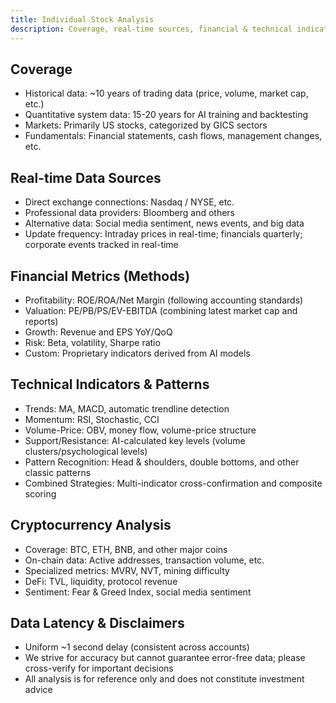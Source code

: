 ```yaml
---
title: Individual Stock Analysis
description: Coverage, real-time sources, financial & technical indicators, crypto analysis, and disclaimer.
---
```


## Coverage
- Historical data: ~10 years of trading data (price, volume, market cap, etc.)
- Quantitative system data: 15-20 years for AI training and backtesting
- Markets: Primarily US stocks, categorized by GICS sectors
- Fundamentals: Financial statements, cash flows, management changes, etc.

## Real-time Data Sources
- Direct exchange connections: Nasdaq / NYSE, etc.
- Professional data providers: Bloomberg and others
- Alternative data: Social media sentiment, news events, and big data
- Update frequency: Intraday prices in real-time; financials quarterly; corporate events tracked in real-time

## Financial Metrics (Methods)
- Profitability: ROE/ROA/Net Margin (following accounting standards)
- Valuation: PE/PB/PS/EV-EBITDA (combining latest market cap and reports)
- Growth: Revenue and EPS YoY/QoQ
- Risk: Beta, volatility, Sharpe ratio
- Custom: Proprietary indicators derived from AI models

## Technical Indicators & Patterns
- Trends: MA, MACD, automatic trendline detection
- Momentum: RSI, Stochastic, CCI
- Volume-Price: OBV, money flow, volume-price structure
- Support/Resistance: AI-calculated key levels (volume clusters/psychological levels)
- Pattern Recognition: Head & shoulders, double bottoms, and other classic patterns
- Combined Strategies: Multi-indicator cross-confirmation and composite scoring

## Cryptocurrency Analysis
- Coverage: BTC, ETH, BNB, and other major coins
- On-chain data: Active addresses, transaction volume, etc.
- Specialized metrics: MVRV, NVT, mining difficulty
- DeFi: TVL, liquidity, protocol revenue
- Sentiment: Fear & Greed Index, social media sentiment

## Data Latency & Disclaimers
- Uniform ~1 second delay (consistent across accounts)
- We strive for accuracy but cannot guarantee error-free data; please cross-verify for important decisions
- All analysis is for reference only and does not constitute investment advice

